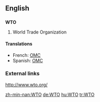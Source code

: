 {{wikipedia|WTO}}
==English==
==={{initialism}}===
'''WTO'''

#World Trade Organization

====Translations====
*French: [[OMC]] {{f}}
*Spanish: [[OMC]]

===External links===
http://www.wto.org/

[[zh-min-nan:WTO]]
[[de:WTO]]
[[hu:WTO]]
[[tr:WTO]]